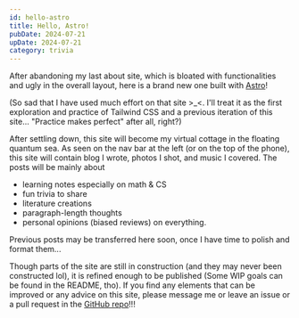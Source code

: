 ```yaml
---
id: hello-astro
title: Hello, Astro!
pubDate: 2024-07-21
upDate: 2024-07-21
category: trivia
---
```


After abandoning my last about site, which is bloated with functionalities and ugly in the overall layout, here is a brand new one built with [Astro](https://astro.build/)!

(So sad that I have used much effort on that site \>\_\<.
I'll treat it as the first exploration and practice of Tailwind CSS and a previous iteration of this site...
"Practice makes perfect" after all, right?)

After settling down, this site will become my virtual cottage in the floating quantum sea.
As seen on the nav bar at the left (or on the top of the phone), this site will contain blog I wrote, photos I shot, and music I covered.
The posts will be mainly about

- learning notes especially on math & CS
- fun trivia to share
- literature creations
- paragraph-length thoughts
- personal opinions (biased reviews) on everything.

Previous posts may be transferred here soon,
once I have time to polish and format them...

Though parts of the site are still in construction (and they may never been constructed lol), it is refined enough to be published (Some WIP goals can be found in the README, tho).
If you find any elements that can be improved or any advice on this site, please message me or leave an issue or a pull request in the [GitHub repo](https://github.com/Arom1a/arom1a.com)!!!
